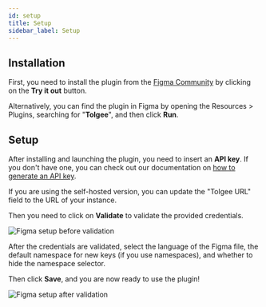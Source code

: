 ```yaml
---
id: setup
title: Setup
sidebar_label: Setup
---
```


## Installation

First, you need to install the plugin from the [Figma Community](https://www.figma.com/community/plugin/1212381421658754793/Tolgee) by clicking on the **Try it out** button.

Alternatively, you can find the plugin in Figma by opening the Resources > Plugins, searching for "**Tolgee**", and then click **Run**.

## Setup

After installing and launching the plugin, you need to insert an **API key**. If you don't have one, you can check out our documentation on [how to generate an API key](/platform/account_settings/api_keys_and_pat_tokens#generation).

If you are using the self-hosted version, you can update the "Tolgee URL" field to the URL of your instance.

Then you need to click on **Validate** to validate the provided credentials.

![Figma setup before validation](/img/docs/platform/figma-plugin/setup-before-validation.png)

After the credentials are validated, select the language of the Figma file, the default namespace for new keys (if you use namespaces), and whether to hide the namespace selector.

Then click **Save**, and you are now ready to use the plugin!

![Figma setup after validation](/img/docs/platform/figma-plugin/setup-after-validation.png)
